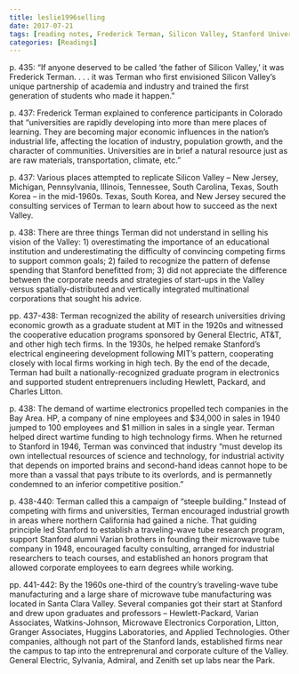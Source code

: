 ```yaml
---
title: leslie1996selling
date: 2017-07-21
tags: [reading notes, Frederick Terman, Silicon Valley, Stanford University, MIT]
categories: [Readings]
---
```


p. 435: "If anyone deserved to be called 'the father of Silicon Valley,' it was
Frederick Terman. . . . it was Terman who first envisioned Silicon Valley's
unique partnership of academia and industry and trained the first generation of
students who made it happen."

p. 437: Frederick Terman explained to conference participants in Colorado that
"universities are rapidly developing into more than mere places of learning.
They are becoming major economic influences in the nation's industrial life,
affecting the location of industry, population growth, and the character of
communities. Universities are in brief a natural resource just as are raw
materials, transportation, climate, etc."

p. 437: Various places attempted to replicate Silicon Valley -- New Jersey,
Michigan, Pennsylvania, Illinois, Tennessee, South Carolina, Texas, South Korea
-- in the mid-1960s. Texas, South Korea, and New Jersey secured the consulting
services of Terman to learn about how to succeed as the next Valley.

p. 438: There are three things Terman did not understand in selling his vision of the
Valley: 1) overestimating the importance of an educational institution and
underestimating the difficulty of convincing competing firms to support common
goals; 2) failed to recognize the pattern of defense spending that Stanford
benefitted from; 3) did not appreciate the difference between the corporate
needs and strategies of start-ups in the Valley versus spatially-distributed and
vertically integrated multinational corporations that sought his advice.

pp. 437-438: Terman recognized the ability of research universities driving economic growth
as a graduate student at MIT in the 1920s and witnessed the cooperative
education programs sponsored by General Electric, AT&T, and other high tech
firms. In the 1930s, he helped remake Stanford's electrical engineering
development following MIT's pattern, cooperating closely with local firms
working in high tech. By the end of the decade, Terman had built
a nationally-recognized graduate program in electronics and supported student
entreprenuers including Hewlett, Packard, and Charles Litton.

p. 438: The demand of wartime electronics propelled tech companies in the Bay
Area. HP, a company of nine employees and $34,000 in sales in 1940 jumped to 100
employees and $1 million in sales in a single year. Terman helped direct wartime
funding to high technology firms. When he returned to Stanford in 1946, Terman
was convinced that industry "must develop its own intellectual resources of
science and technology, for industrial activity that depends on imported brains
and second-hand ideas cannot hope to be more than a vassal that pays tribute to
its overlords, and is permannetly condemned to an inferior competitive
position."

p. 438-440: Terman called this a campaign of "steeple building." Instead of
competing with firms and universities, Terman encouraged industrial growth in
areas where northern California had gained a niche. That guiding principle led
Stanford to establish a traveling-wave tube research program, support Stanford
alumni Varian brothers in founding their microwave tube company in 1948,
encouraged faculty consulting, arranged for industrial researchers to teach
courses, and established an honors program that allowed corporate employees to
earn degrees while working.

pp. 441-442: By the 1960s one-third of the country's traveling-wave tube
manufacturing and a large share of microwave tube manufacturing was located in
Santa Clara Valley. Several companies got their start at Stanford and drew upon
graduates and professors -- Hewlett-Packard, Varian Associates, Watkins-Johnson,
Microwave Electronics Corporation, Litton, Granger Associates, Huggins
Laboratories, and Applied Technologies. Other companies, although not part of
the Stanford lands, established firms near the campus to tap into the
entreprenural and corporate culture of the Valley. General Electric, Sylvania,
Admiral, and Zenith set up labs near the Park.


